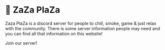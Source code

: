 # 🍃 ZaZa PlaZa

Zaza PlaZa is a discord server for people to chill, smoke, game & just relax with the community. There is some server information people may need and you can find all that information on this website!

Join our server!